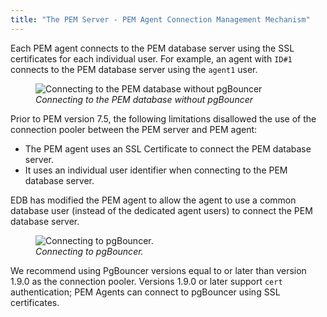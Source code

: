 ```yaml
---
title: "The PEM Server - PEM Agent Connection Management Mechanism"
---
```


<div id="the_pem_server_pem_agent_connection_management_mechanism" class="registered_link"></div>


Each PEM agent connects to the PEM database server using the SSL certificates for each individual user. For example, an agent with `ID#1` connects to the PEM database server using the `agent1` user.

<figure><img src="../images/pem_database_without_pgbouncer.png" class="align-center" alt="Connecting to the PEM database without pgBouncer" /><figcaption aria-hidden="true"><em>Connecting to the PEM database without pgBouncer</em></figcaption></figure>

Prior to PEM version 7.5, the following limitations disallowed the use of the connection pooler between the PEM server and PEM agent:

-   The PEM agent uses an SSL Certificate to connect the PEM database server.
-   It uses an individual user identifier when connecting to the PEM database server.

EDB has modified the PEM agent to allow the agent to use a common database user (instead of the dedicated agent users) to connect the PEM database server.

<figure><img src="../images/pem_database_with_pgbouncer.png" class="align-center" alt="Connecting to pgBouncer." /><figcaption aria-hidden="true"><em>Connecting to pgBouncer.</em></figcaption></figure>

We recommend using PgBouncer versions equal to or later than version 1.9.0 as the connection pooler. Versions 1.9.0 or later support `cert` authentication; PEM Agents can connect to pgBouncer using SSL certificates.

